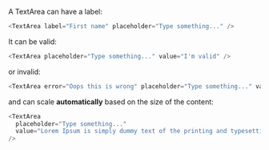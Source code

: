 A TextArea can have a label:

```typescript jsx
<TextArea label="First name" placeholder="Type something..." />
```

It can be valid:

```typescript jsx
<TextArea placeholder="Type something..." value="I'm valid" />
```

or invalid:

```typescript jsx
<TextArea error="Oops this is wrong" placeholder="Type something..." value="I'm invalid" />
```

and can scale **automatically** based on the size of the content:

```typescript jsx
<TextArea
  placeholder="Type something..."
  value="Lorem Ipsum is simply dummy text of the printing and typesetting industry. Lorem Ipsum has been the industry's standard dummy text ever since the 1500s, when an unknown printer took a galley of type and scrambled it to make a type specimen book. It has survived not only five centuries, but also the leap into electronic typesetting, remaining essentially unchanged. It was popularised in the 1960s with the release of Letraset sheets containing Lorem Ipsum passages, and more recently with desktop publishing software like Aldus PageMaker including versions of Lorem Ipsum"
/>
```
